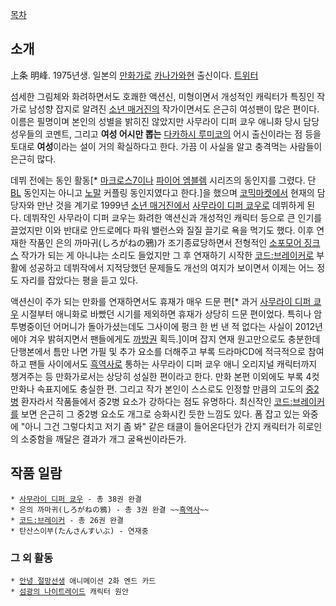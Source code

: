 [[목차]]
== 소개 ==
上条 明峰. 1975년생. 일본의 [[만화가]]로 [[카나가와]]현 출신이다. [http://twitter.com/kamijyo_akimine 트위터]

섬세한 그림체와 화려하면서도 호쾌한 액션신, 미형이면서 개성적인 캐릭터가 특징인 작가로 남성향 잡지로 알려진 [[소년 매거진]]의 작가이면서도 은근히 여성팬이 많은 편이다. 이름은 필명이며 본인의 성별을 밝히진 않았지만 사무라이 디퍼 쿄우 애니화 당시 담당성우들의 코멘트, 그리고 '''여성 어시만 뽑는''' [[다카하시 루미코]]의 어시 출신이라는 점 등을 토대로 '''여성'''이라는 설이 거의 확실하다고 한다. 가끔 이 사실을 알고 충격먹는 사람들이 은근히 많다.

데뷔 전에는 동인 활동[* [[마크로스7]]이나 [[파이어 엠블렘]] 시리즈의 동인지를 그렸다. 단 [[BL]] 동인지는 아니고 [[노말]] 커플링 동인지였다고 한다.]을 했으며 [[코믹마켓]]에서 현재의 담당자와 만난 것을 계기로 1999년 [[소년 매거진]]에서 [[사무라이 디퍼 쿄우]]로 데뷔하게 된다. 데뷔작인 사무라이 디퍼 쿄우는 화려한 액션신과 개성적인 캐릭터 등으로 큰 인기를 끌었지만 이와 반대로 안드로메다 파워 밸런스와 질질 끌기로 욕을 먹기도 했다. 이후 연재한 작품인 은의 까마귀(しろがねの鴉)가 조기종료당하면서 전형적인 [[소포모어 징크스]] 작가가 되는 게 아니냐는 소리도 들었지만 그 후 연재하기 시작한 [[코드:브레이커]]로 부활에 성공하고 데뷔작에서 지적당했던 문제들도 개선의 여지가 보이면서 이제는 어느 정도 자리를 잡았다는 평을 듣고 있다.

액션신이 주가 되는 만화를 연재하면서도 휴재가 매우 드문 편[* 과거 [[사무라이 디퍼 쿄우]] 시절부터 애니화로 바빴던 시기를 제외하면 휴재가 상당히 드문 편이었다. 특히나 암투병중이던 어머니가 돌아가셨는데도 그사이에 펑크 한 번 낸 적 없다는 사실이 2012년에야 겨우 밝혀지면서 팬들에게도 [[까방권]] 획득.]이며 잡지 연재 원고만으로도 충분한데 단행본에서 틈만 나면 가필 및 추가 요소를 더해주고 부록 드라마CD에 적극적으로 참여하고 팬들 사이에서도 [[흑역사]]로 통하는 사무라이 디퍼 쿄우 애니 오리지널 캐릭터까지 챙겨주는 등 만화가로서는 상당히 성실한 편이라고 한다. 만화 본편 이외에도 부록 4컷 만화나 속표지에도 충실한 편. 그리고 작가 본인이 스스로도 인정할 만큼의 고도의 [[중2병]] 환자라서 작품들에서 중2병 요소가 강하다는 점도 유명하다. 최신작인 [[코드:브레이커]]를 보면 은근히 그 중2병 요소도 개그로 승화시킨 듯한 느낌도 있다. 폼 잡고 있는 와중에 "아니 그건 그렇다치고 저기 좀 봐" 같은 태클이 들어온다던가 간지 캐릭터가 히로인의 소중함을 깨달은 결과가 개그 굴욕씬이라든가.

== 작품 일람 ==
 * [[사무라이 디퍼 쿄우]] - 총 38권 완결
 * 은의 까마귀(しろがねの鴉) - 총 3권 완결 ~~[[흑역사]]~~
 * [[코드:브레이커]] - 총 26권 완결
 * 탄산스이부(たんさんすいぶ) - 연재중

=== 그 외 활동 ===
 * [[안녕 절망선생]] 애니메이션 2화 엔드 카드
 * [[섬광의 나이트레이드]] 캐릭터 원안
